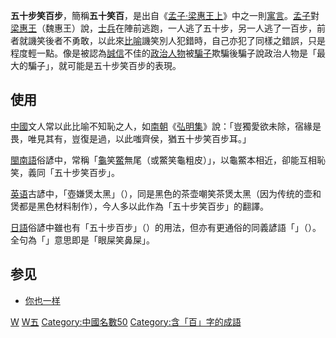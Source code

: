 {{Unreferenced|time=2022-05-18T04:56:07+00:00}}
'''五十步笑百步'''，簡稱'''五十笑百'''，是出自《[[孟子_(书)|孟子·梁惠王上]]》中之一則[[寓言|寓言]]。[[孟子|孟子]]對[[梁惠王|梁惠王]]（魏惠王）說，[[士兵|士兵]]在陣前逃跑，一人逃了五十步，另一人逃了一百步，前者就譏笑後者不勇敢，以此來[[比喻|比喻]]譏笑別人犯錯時，自己亦犯了同樣之錯誤，只是程度輕一點。像是被認為[[誠信|誠信]]不佳的[[政治人物|政治人物]]被[[騙子|騙子]]欺騙後騙子說政治人物是「最大的騙子」，就可能是五十步笑百步的表現。

==使用==
[[中國|中國]]文人常以此比喻不知恥之人，如[[南朝|南朝]]《[[弘明集|弘明集]]》說：「豈獨愛欲未除，宿緣是畏，唯見其有，豈復是過，以此嗤齊侯，猶五十步笑百步耳。」

[[閩南語|閩南語]]俗諺中，常稱「[[龜|龜]]笑[[鱉|鱉]]無尾（或鱉笑龜粗皮）」，以龜鱉本相近，卻能互相恥笑，義同「五十步笑百步」。

[[英语|英语]]古諺中，「壺嫌煲太黑」（{{lang|en|The pot calling the kettle black}}），同是黑色的茶壶嘲笑茶煲太黑（因为传统的壶和煲都是黑色材料制作），今人多以此作為「五十步笑百步」的翻譯。

[[日語|日語]]俗諺中雖也有「五十步百步」（{{lang|ja|ごじっぽびゃっぽ}}）的用法，但亦有更通俗的同義諺語「{{lang|ja|目糞鼻糞}}」（{{lang|ja|めくそはなくそ}}）。全句為「{{lang|ja|目糞が鼻糞を笑う}}」意思即是「眼屎笑鼻屎」。

==参见==
{{wiktionary}}
{{wikisource|孟子/梁惠王上}}
*[[你也一样|你也一样]]
[[Category:非四字成语|W]]
[[Category:寓言|W五]]
[[Category:中國名數50|Category:中國名數50]]
[[Category:含「百」字的成語|Category:含「百」字的成語]]